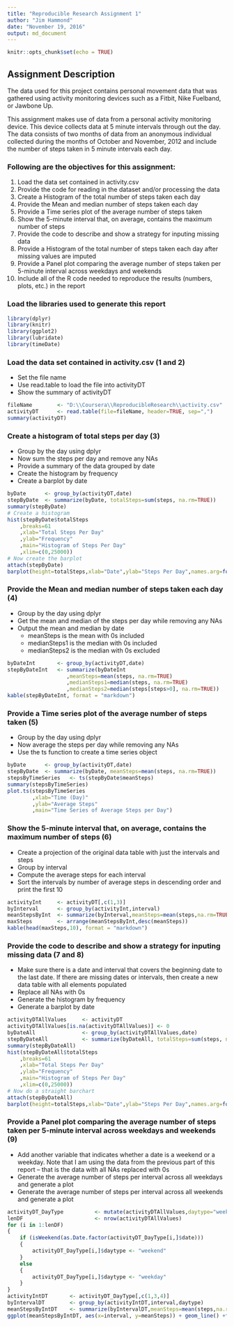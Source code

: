 ```yaml
---
title: "Reproducible Research Assignment 1"
author: "Jim Hammond"
date: "November 19, 2016"
output: md_document
---
```


```r
knitr::opts_chunk$set(echo = TRUE)
```

## Assignment Description
The data used for this project contains personal movement data that was gathered using activity monitoring devices such as a Fitbit, Nike Fuelband, or Jawbone Up. 

This assignment makes use of data from a personal activity monitoring device. This device collects data at 5 minute intervals through out the day. The data consists of two months of data from an anonymous individual collected during the months of October and November, 2012 and include the number of steps taken in 5 minute intervals each day.

### Following are the objectives for this assignment:

1. Load the data set contained in activity.csv
2. Provide the code for reading in the dataset and/or processing the data
3. Create a Histogram of the total number of steps taken each day
4. Provide the Mean and median number of steps taken each day
5. Provide a Time series plot of the average number of steps taken
6. Show the 5-minute interval that, on average, contains the maximum number of steps
7. Provide the code to describe and show a strategy for inputing missing data
8. Provide a Histogram of the total number of steps taken each day after missing values are imputed
9. Provide a Panel plot comparing the average number of steps taken per 5-minute interval across weekdays and weekends
10. Include all of the R code needed to reproduce the results (numbers, plots, etc.) in the report

### Load the libraries used to generate this report
```r
library(dplyr)
library(knitr)
library(ggplot2)
library(lubridate)
library(timeDate)
```
### Load the data set contained in activity.csv (1 and 2)

* Set the file name
* Use read.table to load the file into activityDT
* Show the summary of activityDT
```r
fileName        <- "D:\\Coursera\\ReproducibleResearch\\activity.csv"
activityDT      <- read.table(file=fileName, header=TRUE, sep=",")
summary(activityDT)
```

### Create a histogram of total steps per day (3)
* Group by the day using dplyr
* Now sum the steps per day and remove any NAs
* Provide a summary of the data grouped by date
* Create the histogram by frequency 
* Create a barplot by date
```r
byDate      <- group_by(activityDT,date)
stepByDate  <- summarize(byDate, totalSteps=sum(steps, na.rm=TRUE))
summary(stepByDate)
# Create a histogram
hist(stepByDate$totalSteps
    ,breaks=61
    ,xlab="Total Steps Per Day"
    ,ylab="Frequency"
    ,main="Histogram of Steps Per Day"
    ,xlim=c(0,25000))
# Now create the barplot
attach(stepByDate)
barplot(height=totalSteps,xlab="Date",ylab="Steps Per Day",names.arg=format(as.Date(date),"%m-%d"),las=2,cex.names =.60)
```

### Provide the Mean and median number of steps taken each day (4)
* Group by the day using dplyr
* Get the mean and median of the steps per day while removing any NAs
* Output the mean and median by date
    * meanSteps is the mean with 0s included
    * medianSteps1 is the median with 0s included
    * medianSteps2 is the median with 0s excluded

```r
byDateInt       <- group_by(activityDT,date)
stepByDateInt   <- summarize(byDateInt
                   ,meanSteps=mean(steps, na.rm=TRUE)
                   ,medianSteps1=median(steps, na.rm=TRUE)
                   ,medianSteps2=median(steps[steps>0], na.rm=TRUE))
kable(stepByDateInt, format = "markdown")
```

### Provide a Time series plot of the average number of steps taken (5)
* Group by the day using dplyr
* Now average the steps per day while removing any NAs
* Use the ts function to create a time series object

```r
byDate      <- group_by(activityDT,date)
stepByDate  <- summarize(byDate, meanSteps=mean(steps, na.rm=TRUE))
stepsByTimeSeries   <- ts(stepByDate$meanSteps)
summary(stepsByTimeSeries)
plot.ts(stepsByTimeSeries
        ,xlab="Time (Day)"
        ,ylab="Average Steps"
        ,main="Time Series of Average Steps per Day")
```

### Show the 5-minute interval that, on average, contains the maximum number of steps (6)
* Create a projection of the original data table with just the intervals and steps
* Group by interval
* Compute the average steps for each interval
* Sort the intervals by number of average steps in descending order and print the first 10

```r
activityInt     <- activityDT[,c(1,3)]
byInterval      <- group_by(activityInt,interval)
meanStepsByInt  <- summarize(byInterval,meanSteps=mean(steps,na.rm=TRUE))
maxSteps        <- arrange(meanStepsByInt,desc(meanSteps))
kable(head(maxSteps,10), format = "markdown")
```


### Provide the code to describe and show a strategy for inputing missing data (7 and 8)
* Make sure there is a date and interval that covers the beginning date to the last date. If there are missing dates or intervals, then create a new data table with all elements populated
* Replace all NAs with 0s
* Generate the histogram by frequency
* Generate a barplot by date
```r
activityDTAllValues     <- activityDT
activityDTAllValues[is.na(activityDTAllValues)] <- 0
byDateAll               <- group_by(activityDTAllValues,date)
stepByDateAll           <- summarize(byDateAll, totalSteps=sum(steps, na.rm=TRUE))
summary(stepByDateAll)
hist(stepByDateAll$totalSteps
    ,breaks=61
    ,xlab="Total Steps Per Day"
    ,ylab="Frequency"
    ,main="Histogram of Steps Per Day"
    ,xlim=c(0,25000))
# Now do a straight barchart
attach(stepByDateAll)
barplot(height=totalSteps,xlab="Date",ylab="Steps Per Day",names.arg=format(as.Date(date),"%m-%d"),las=2,cex.names =.60)
```

### Provide a Panel plot comparing the average number of steps taken per 5-minute interval across weekdays and weekends (9)
* Add another variable that indicates whether a date is a weekend or a weekday. Note that I am using the data from the previous part of this report -- that is the data with all NAs replaced with 0s
* Generate the average number of steps per interval across all weekdays and generate a plot
* Generate the average number of steps per interval across all weekends and generate a plot
```r
activityDT_DayType          <- mutate(activityDTAllValues,daytype="weekday")
lenDF                       <- nrow(activityDTAllValues)
for (i in 1:lenDF) 
{
    if (isWeekend(as.Date.factor(activityDT_DayType[i,]$date)))
    {
        activityDT_DayType[i,]$daytype <- "weekend"
    }
    else
    {
        activityDT_DayType[i,]$daytype <- "weekday"
    }
}
activityIntDT       <- activityDT_DayType[,c(1,3,4)]
byIntervalDT        <- group_by(activityIntDT,interval,daytype)
meanStepsByIntDT    <- summarize(byIntervalDT,meanSteps=mean(steps,na.rm=TRUE))
ggplot(meanStepsByIntDT, aes(x=interval, y=meanSteps)) + geom_line() +facet_wrap(facets=~daytype,nrow=2,ncol=1)
```
